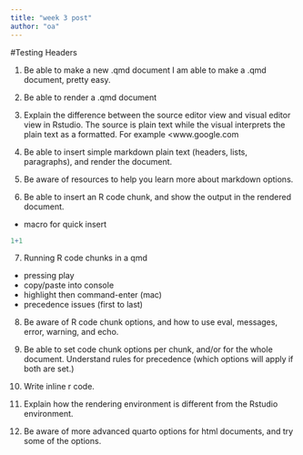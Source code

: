 ```yaml
---
title: "week 3 post"
author: "oa"
---
```


#Testing Headers

1.  Be able to make a new .qmd document I am able to make a .qmd document, pretty easy.

2.  Be able to render a .qmd document

3.  Explain the difference between the source editor view and visual editor view in Rstudio. The source is plain text while the visual interprets the plain text as a formatted. For example <www.google.com

4.  Be able to insert simple markdown plain text (headers, lists, paragraphs), and render the document.

5.  Be aware of resources to help you learn more about markdown options.

6.  Be able to insert an R code chunk, and show the output in the rendered document.

-   macro for quick insert

```r

1+1

```

7.  Running R code chunks in a qmd

-   pressing play
-   copy/paste into console
-   highlight then command-enter (mac)
-   precedence issues (first to last)

8.  Be aware of R code chunk options, and how to use eval, messages, error, warning, and echo.

9.  Be able to set code chunk options per chunk, and/or for the whole document. Understand rules for precedence (which options will apply if both are set.)

10. Write inline r code.

11. Explain how the rendering environment is different from the Rstudio environment.

12. Be aware of more advanced quarto options for html documents, and try some of the options.

